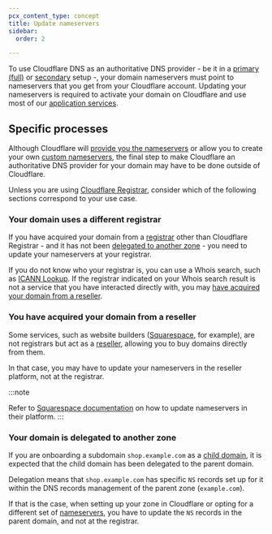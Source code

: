 ```yaml
---
pcx_content_type: concept
title: Update nameservers
sidebar:
  order: 2

---
```



To use Cloudflare DNS as an authoritative DNS provider - be it in a [primary (full)](/dns/zone-setups/full-setup/) or [secondary](/dns/zone-setups/zone-transfers/cloudflare-as-secondary/) setup -, your domain nameservers must point to nameservers that you get from your Cloudflare account. Updating your nameservers is required to activate your domain on Cloudflare and use most of our [application services](/fundamentals/concepts/how-cloudflare-works/#application-services).

## Specific processes

Although Cloudflare will [provide you the nameservers](/dns/nameservers/#authoritative-nameservers-offering) or allow you to create your own [custom nameservers](/dns/nameservers/custom-nameservers/), the final step to make Cloudflare an authoritative DNS provider for your domain may have to be done outside of Cloudflare.

Unless you are using [Cloudflare Registrar](/registrar/), consider which of the following sections correspond to your use case.

### Your domain uses a different registrar

If you have acquired your domain from a [registrar](https://www.cloudflare.com/learning/dns/glossary/what-is-a-domain-name-registrar/) other than Cloudflare Registrar - and it has not been [delegated to another zone](#your-domain-is-delegated-to-another-zone) - you need to update your nameservers at your registrar.

<Render file="ns-update-providers" />

If you do not know who your registrar is, you can use a Whois search, such as [ICANN Lookup](https://lookup.icann.org/). If the registrar indicated on your Whois search result is not a service that you have interacted directly with, you may [have acquired your domain from a reseller](#you-have-acquired-your-domain-from-a-reseller).

### You have acquired your domain from a reseller

Some services, such as website builders ([Squarespace](https://support.squarespace.com/hc/articles/115003671428-Who-s-my-domain-provider), for example), are not registrars but act as a [reseller](https://www.icann.org/resources/pages/reseller-2013-05-03-en), allowing you to buy domains directly from them.

In that case, you may have to update your nameservers in the reseller platform, not at the registrar.

:::note

Refer to [Squarespace documentation](https://support.squarespace.com/hc/articles/4404183898125-Nameservers-and-DNSSEC-for-Squarespace-managed-domains#toc-open-the-domain-s-advanced-settings) on how to update nameservers in their platform. 
:::

### Your domain is delegated to another zone

If you are onboarding a subdomain `shop.example.com` as a [child domain](/dns/zone-setups/subdomain-setup/), it is expected that the child domain has been delegated to the parent domain.

Delegation means that `shop.example.com` has specific `NS` records set up for it within the DNS records management of the parent zone (`example.com`).

If that is the case, when setting up your zone in Cloudflare or opting for a different set of [nameservers](/dns/nameservers/), you have to update the `NS` records in the parent domain, and not at the registrar.
